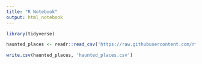 ```yaml
---
title: "R Notebook"
output: html_notebook
---
```




```r
library(tidyverse)
```



```r
haunted_places <- readr::read_csv('https://raw.githubusercontent.com/rfordatascience/tidytuesday/master/data/2023/2023-10-10/haunted_places.csv')
```



```r
write.csv(haunted_places, 'haunted_places.csv')
```



```r

```



```r

```


```r

```


